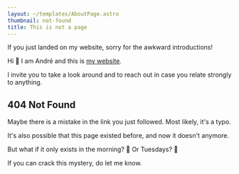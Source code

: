 ```yaml
---
layout: ~/templates/AboutPage.astro
thumbnail: not-found
title: This is not a page
---
```


<Abstract>

If you just landed on my website, sorry for the awkward introductions!

Hi :wave: I am André and this is [my website](/about/).

I invite you to take a look around and to reach out in case you relate strongly to anything.

</Abstract>

<Note type="warning">

## 404 Not Found

Maybe there is a mistake in the link you just followed. Most likely, it's a typo.

It's also possible that this page existed before, and now it doesn't anymore.

But what if it only exists in the morning? :exploding_head: Or Tuesdays? :mushroom:

If you can crack this mystery, do let me know.

</Note>

